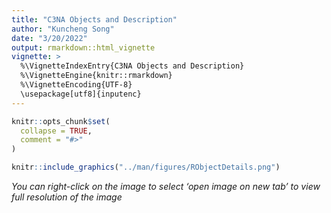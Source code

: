 ```yaml
---
title: "C3NA Objects and Description"
author: "Kuncheng Song"
date: "3/20/2022"
output: rmarkdown::html_vignette
vignette: >
  %\VignetteIndexEntry{C3NA Objects and Description}
  %\VignetteEngine{knitr::rmarkdown}
  %\VignetteEncoding{UTF-8}
  \usepackage[utf8]{inputenc}
---
```


```r
knitr::opts_chunk$set(
  collapse = TRUE,
  comment = "#>"
)
```

```r
knitr::include_graphics("../man/figures/RObjectDetails.png")
```

*You can right-click on the image to select 'open image on new tab' to view full resolution of the image*
